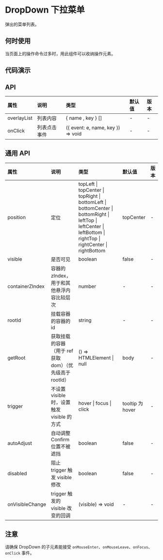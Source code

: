 

# DropDown 下拉菜单

弹出的菜单列表。

## 何时使用

当页面上的操作命令过多时，用此组件可以收纳操作元素。

## 代码演示

<CodeBox title="基本" desc={descNormal} code={codeNormal}>
    <DemoNormal />
</CodeBox>

## API

<div className="api">

| 属性        | 说明         | 类型                              | 默认值 | 版本 |
| :---------- | :----------- | :-------------------------------- | :----- | :--- |
| overlayList | 列表内容     | { name , key } []                 | -      | -    |
| onClick     | 列表点击事件 | ({ event: e, name, key }) => void | -      | -    |

</div>

## 通用 API

<div className="api">

| 属性            | 说明                                                     | 类型                                                                                                                                                           | 默认值           | 版本 |
| :-------------- | :------------------------------------------------------- | :------------------------------------------------------------------------------------------------------------------------------------------------------------- | :--------------- | :--- |
| position        | 定位                                                     | topLeft \| topCenter \| topRight \| bottomLeft \| bottomCenter \| bottomRight \| leftTop \| leftCenter \| leftBottom \| rightTop \| rightCenter \| rightBottom | topCenter        | -    |
| visible         | 是否可见                                                 | boolean                                                                                                                                                        | false            | -    |
| containerZIndex | 容器的 zIndex， 用于和其他悬浮内容比较层次               | number                                                                                                                                                         | -                | -    |
| rootId          | 挂载容器的容器的 id                                      | string                                                                                                                                                         | -                | -    |
| getRoot         | 获取挂载的容器（用于 ref 获取 dom）（优先级高于 rootId） | () => HTMLElement \| null                                                                                                                                      | body             | -    |
| trigger         | 不设置 visible 时，设置触发 visible 的方式               | hover \| focus \| click                                                                                                                                        | tooltip 为 hover | -    |
| autoAdjust      | 自动调整 Confirm 位置不被遮挡                            | boolean                                                                                                                                                        | false            | -    |
| disabled        | 阻止 trigger 触发 visible 修改                           | boolean                                                                                                                                                        | false            | -    |
| onVisibleChange | trigger 触发的 visible 改变的回调                        | (visible) => void                                                                                                                                              | -                | -    |

</div>

## 注意

请确保 DropDown 的子元素能接受 `onMouseEnter`、`onMouseLeave`、`onFocus`、`onClick` 事件。
